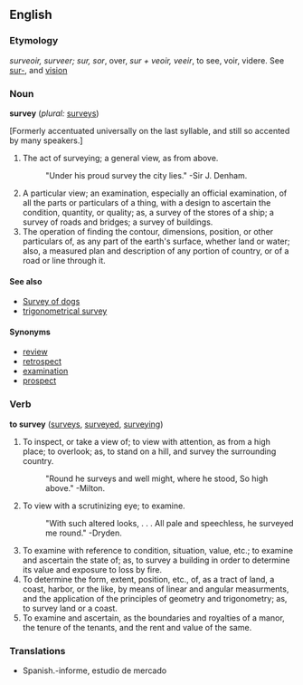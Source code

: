 ==English==

{{webster}}

===Etymology===
{{OF.}} ''surveoir, surveer; sur, sor'', over, {{E.}} ''sur + veoir, veeir'', to see, {{F.}} voir, {{L.}} videre. See [[sur-]], and [[vision]]

===Noun===
'''survey'''  (''plural:'' [[surveys]])

[Formerly accentuated universally on the last syllable, and still so accented by many speakers.]

# The act of surveying; a general view, as from above.
#:"Under his proud survey the city lies."  -Sir J. Denham.
# A particular view; an examination, especially an official examination, of all the parts or particulars of a thing, with a design to ascertain the condition, quantity, or quality; as, a survey of the stores of a ship; a survey of roads and bridges; a survey of buildings.
# The operation of finding the contour, dimensions, position, or other particulars of, as any part of the earth's surface, whether land or water; also, a measured plan and description of any portion of country, or of a road or line through it.

====See also====
*[[Survey of dogs]]
*[[trigonometrical survey]] <!--, a survey of a portion of country by measuring a single base, and connecting it with various points in the tract surveyed by a series of triangles, the angles of which are carefully measured, the relative positions and distances of all parts being computed from these data. Syn. -->

====Synonyms====
*[[review]]
*[[retrospect]]
*[[examination]]
*[[prospect]]

===Verb===
'''to survey'''  ([[surveys]], [[surveyed]], [[surveying]])
# To inspect, or take a view of; to view with attention, as from a high place; to overlook; as, to stand on a hill, and survey the surrounding country.
#:"Round he surveys and well might, where he stood, So high above."  -Milton.
# To view with a scrutinizing eye; to examine.
#: "With such altered looks, . . . All pale and speechless, he surveyed me round."  -Dryden.
# To examine with reference to condition, situation, value, etc.; to examine and ascertain the state of; as, to survey a building in order to determine its value and exposure to loss by fire.
# To determine the form, extent, position, etc., of, as a tract of land, a coast, harbor, or the like, by means of linear and angular measurments, and the application of the principles of geometry and trigonometry; as, to survey land or a coast.
# To examine and ascertain, as the boundaries and royalties of a manor, the tenure of the tenants, and the rent and value of the same.
===Translations===
*Spanish.-informe, estudio de mercado